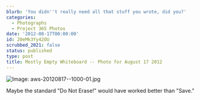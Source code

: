 ```yaml
---
blurb: 'You didn''t really need all that stuff you wrote, did you?'
categories:
  - Photographs
  - Project 365 Photos
date: '2012-08-17T00:00:00'
id: 20eMk3Yy42OU
scrubbed_2021: false
status: published
type: post
title: Mostly Empty Whiteboard -- Photo for August 17 2012
---
```


![Image: aws-20120817--1000-01.jpg](/aws-20120817--1000-01.jpg)

Maybe the standard "Do Not Erase!" would have worked better than "Save."

